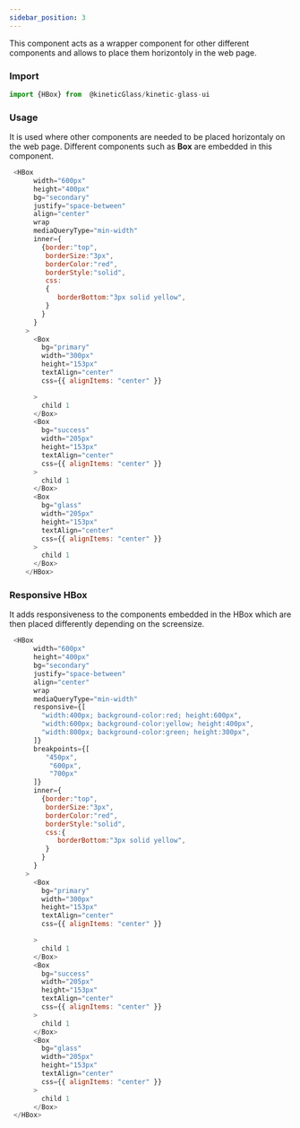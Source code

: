 ```yaml
---
sidebar_position: 3
---
```


This component acts as a wrapper component for other different components and allows to place them horizontoly in the web page. 

### Import
```js title=" HBox.js" bash
import {HBox} from  @kineticGlass/kinetic-glass-ui
```
### Usage
It is used where other components are needed to be placed horizontaly on the web page. Different components such as **Box** are embedded in this component.
```js title="HBox.js" bash
 <HBox
      width="600px"
      height="400px"
      bg="secondary"
      justify="space-between"
      align="center"
      wrap
      mediaQueryType="min-width"
      inner={
        {border:"top",
         borderSize:"3px",
         borderColor:"red",
         borderStyle:"solid",
         css:
         {
            borderBottom:"3px solid yellow",
         }       
        }
      }
    >
      <Box
        bg="primary"
        width="300px"
        height="153px"
        textAlign="center"
        css={{ alignItems: "center" }}

      >
        child 1
      </Box>
      <Box
        bg="success"
        width="205px"
        height="153px"
        textAlign="center"
        css={{ alignItems: "center" }}
      >
        child 1
      </Box>
      <Box
        bg="glass"
        width="205px"
        height="153px"
        textAlign="center"
        css={{ alignItems: "center" }}
      >
        child 1
      </Box>
    </HBox>
```
### Responsive HBox
It adds responsiveness to the components embedded in the HBox which are then placed differently depending on the screensize.

```js title="HBox.js" bash
 <HBox
      width="600px"
      height="400px"
      bg="secondary"
      justify="space-between"
      align="center"
      wrap
      mediaQueryType="min-width"
      responsive={[
        "width:400px; background-color:red; height:600px",
        "width:600px; background-color:yellow; height:400px",
        "width:800px; background-color:green; height:300px",
      ]}
      breakpoints={[
         "450px",
          "600px",
          "700px"
      ]}
      inner={
        {border:"top",
         borderSize:"3px",
         borderColor:"red",
         borderStyle:"solid",
         css:{
            borderBottom:"3px solid yellow",
         } 
        }
      }
    >        
      <Box
        bg="primary"
        width="300px"
        height="153px"
        textAlign="center"
        css={{ alignItems: "center" }}

      >
        child 1
      </Box>
      <Box
        bg="success"
        width="205px"
        height="153px"
        textAlign="center"
        css={{ alignItems: "center" }}
      >
        child 1
      </Box>
      <Box
        bg="glass"
        width="205px"
        height="153px"
        textAlign="center"
        css={{ alignItems: "center" }}
      >
        child 1
      </Box>
 </HBox>
```